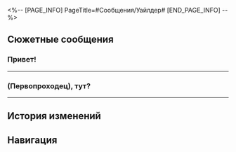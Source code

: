 <%-- [PAGE_INFO]
PageTitle=#Сообщения/Уайлдер#
[END_PAGE_INFO] --%>
{{Сообщение Инфобокс
|id          = 86
|Изображение = НИП Уайлдер Иконка.png
|Тип         = НИП
|Отправитель = Уайлдер
|ПодписьСоо  = На работе собрания, после работы - работа
|Фракция     = Другие
}}

==Сюжетные сообщения==
===Привет!===
{{Сообщения
|условие_получения = 
|текст =
:'''Уайлдер:''' Привет!
:'''Уайлдер:''' Это (Первопроходец)?
:'''Уайлдер:''' [[Файл:Стикер ГПП 07 Пом-Пом 01.png|80px|&lbrack;Приветствие&rbrack;]]
:{Выбор} Да, это я.
::'''(Первопроходец):''' Да, это я. А вы кто?
::'''Уайлдер:''' Тогда отлично.
:{Выбор} Нет.
::'''(Первопроходец):''' Нет, вы обознались.
::'''Уайлдер:''' Разве? Но у меня тут всё правильно отображается.
:'''Уайлдер:''' В общем, я представлюсь сначала.
:'''Уайлдер:''' Меня зовут Уайлдер, я работаю в отделе стратегических инвестиций Корпорации межзвёздного мира.
:'''Уайлдер:''' Я связался с вами, чтобы порекомендовать одну игру.
:{Выбор} Что за игра?
::'''(Первопроходец):''' Игра? Круто! А что за игра?
::'''(Первопроходец):''' [[Файл:Стикер ГПП 07 Пом-Пом 06.png|80px|&lbrack;Одобрение&rbrack;]]
:{Выбор} Мне это неинтересно.
::'''(Первопроходец):''' [[Файл:Стикер ГПП 07 Пом-Пом 07.png|80px|&lbrack;Недоумение&rbrack;]]
::'''(Первопроходец):''' Извините, закончим на этом пока. У меня сейчас дела.
::'''Уайлдер:''' Эй, погодите, не блокируйте меня вот так сразу! Возможно, вы заинтересуетесь, когда узнаете об этой игре больше!
:{Выбор} Опять реклама...
::'''(Первопроходец):''' [[Файл:Стикер ГПП 07 Пом-Пом 07.png|80px|&lbrack;Недоумение&rbrack;]]
::'''(Первопроходец):''' Ваша компания не умеет завлекать игроков как-то по-другому?
::'''Уайлдер:''' Ха-ха, даже несмотря на существование всяких продвинутых технологий, текстовые сообщения по-прежнему остаются лучшим способом наладить взаимопонимание с людьми.
:'''Уайлдер:''' Теперь, если позволите, я продолжу.
:'''Уайлдер:''' Игра называется «Эфирные войны». Это первоклассный культурный бренд галактического уровня, под руководством отдела развития маркетинга КММ в сотрудничестве с Межзвёздной сетью и Медиа межзвёздного мира.
:{Выбор} Ну что за крутота?
::'''(Первопроходец):''' Вот это крутота.
::'''Уайлдер:''' Ха-ха-ха, как ни крути, это наш главный проект.
:{Выбор} Ближе к делу...
::'''(Первопроходец):''' Ближе к делу...
::'''Уайлдер:''' Куда спешить? И так уже перехожу к сути.
:'''Уайлдер:''' «Эфирные войны» - это коллекционная карточная игра, но она совсем не похожа на знакомые вам карточные игры!
:'''Уайлдер:''' Используя продвинутую технологию эфирного копирования, разработанную Корпорацией, можно сделать запись в эфирную монету о любом увиденном вами существе.
:'''Уайлдер:''' А затем их остаётся только распечатать и использовать для сражений с другими игроками! Пусть эфирные духи сражаются за вашу славу!
:'''Уайлдер:''' Ну как? Круто ведь?
:{Выбор} Ну так, есть немного.
::'''(Первопроходец):''' [[Файл:Стикер ГПП 07 Пом-Пом 06.png|80px|&lbrack;Одобрение&rbrack;]]
::'''(Первопроходец):''' Ну так, есть немного. Где можно поиграть в эту игру?
::'''Уайлдер:''' Ха-ха! Наконец-то появился кто-то, кто тоже будет играть в мою любимую игру!
:{Выбор} Ну такое.
::'''(Первопроходец):''' [[Файл:Стикер ГПП 07 Пом-Пом 07.png|80px|&lbrack;Недоумение&rbrack;]]
::'''(Первопроходец):''' Ну такое, Космические войны лучше...
::'''Уайлдер:''' Космические войны? Серьёзно?! Да они и рядом не стояли с «Эфирными войнами»!
:{Выбор} Да успокойтесь вы.
::'''(Первопроходец):''' [[Файл:Стикер ГПП 07 Пом-Пом 08.png|80px|&lbrack;Шок&rbrack;]]
::'''(Первопроходец):''' Чего вы так разволновались?
::'''Уайлдер:''' Ну, если честно, я сам большой поклонник «Эфирных войн».
:'''Уайлдер:''' В общем, если вы заинтересованы, смело приходите на площадь Заклёпкограда на Ярило-VI и попробуйте сыграть сами!
:'''Уайлдер:''' Мы будем проводить Межзвёздный фестиваль-турнир, невероятный офлайн праздник для всех поклонников «Эфирных войн»! Приходите и наслаждайтесь!
:{Выбор} Уже бегу.
::'''(Первопроходец):''' Какое совпадение! Я сейчас как раз на Ярило-VI.
::'''(Первопроходец):''' Далеко не уходите. Уже бегу.
:{Выбор} Зайду, когда будет время.
::'''(Первопроходец):''' М-м-м-м
::'''(Первопроходец):''' Зайду, когда будет время.
:'''Уайлдер:''' Без проблем! Я буду ждать вас здесь!
;{Принятая миссия: Начало! «Эфирные войны»!}
}}
----

===(Первопроходец), тут?===
{{Сообщения
|условие_получения = 
|текст =
:'''Уайлдер:''' (Первопроходец), тут?
:'''Уайлдер:''' Скажите, вы ещё играете в «Эфирные войны»?
:{Выбор} Что-то случилось?
::'''(Первопроходец):''' Что-то случилось? Я {{MC|ж=вся|м=весь}} внимание.
:{Выбор} Новый патч?
::'''(Первопроходец):''' Это уведомление о выходе нового патча?
:'''Уайлдер:''' Нет-нет, дело вот в чём.
:'''Уайлдер:''' Вы слышали об отряде поддержки Топаз? А об эфирном духе с собственным характером? А о свинке-копилке пространства?
:{Выбор} Мы знакомы.
::'''(Первопроходец):''' Отряд поддержки Топаз? Мы знакомы.
:{Выбор} Свинка у меня.
::'''(Первопроходец):''' Да, эта свинка у меня.
:'''Уайлдер:''' [[Файл:Стикер ГПП 07 Пом-Пом 08.png|80px|&lbrack;Шок&rbrack;]]
:'''Уайлдер:''' Тогда другое дело!
:'''Уайлдер:''' Не могли бы вы приехать в отель «Гёте» на Ярило-VI?
:'''Уайлдер:''' Нужно обсудить с вами кое-что важное.
:{Выбор} Скоро буду.
::'''(Первопроходец):''' Скоро буду.
:{Выбор} Буду позже.
::'''(Первопроходец):''' Буду позже.
:'''(Первопроходец):''' [[Файл:Стикер ГПП 07 Пом-Пом 08.png|80px|&lbrack;Шок&rbrack;]]
:'''Уайлдер:''' [[Файл:Стикер ГПП 07 Пом-Пом 03.png|80px|&lbrack;Спасибо&rbrack;]]
:'''Уайлдер:''' Огромное вам спасибо!
}}
----

==История изменений==
{{История изменений|3.5}}

==Навигация==
{{Сообщения Навбокс}}